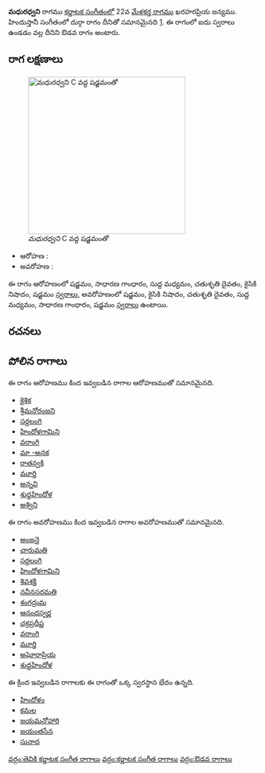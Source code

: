 {{Infobox ragam
	| name          	= మధురధ్వని
	| synonym	    	= 
	| mela          	= 
	| chakra        	= 
	| janaka        	= 
	| type          	= ఔడవ
	| arohanam      	= {{svaraC|S|G2|M1|D2|N2|S'}} 
	| avarohanam    	= {{svaraC|S'|N2|D2|M1|G2|S}}
	| jeeva         	=
	| chhaya        	=
	| nyasa         	=
	| vishesha      	= 
	| equivalent  		= దుర్గా
}}
{{కర్ణాటక సంగీత రాగాలు}}
'''మధురధ్వని''' రాగము [[కర్ణాటక సంగీతం]]లో 22వ [[మేళకర్త రాగము]] ఖరహరప్రియ జన్యము.  హిందుస్తానీ సంగీతంలో దుర్గా రాగం దీనితో సమానమైనది [https://karnatik.com/hcragatable.shtml]. ఈ రాగంలో ఐదు స్వరాలు ఉండడం వల్ల దీనిని ఔడవ రాగం అంటారు.


==రాగ లక్షణాలు==
[[Image:madhuradhvani_kb2wiki.png|thumb|right|316px|''మధురధ్వని'' C వద్ద షడ్జమంతో]]

* ఆరోహణ : {{svaraC|S|G2|M1|D2|N2|S'}} 
* అవరోహణ : {{svaraC|S'|N2|D2|M1|G2|S}}

ఈ రాగం ఆరోహణంలో షడ్జమం, సాధారణ  గాంధారం, సుద్ద మధ్యమం, చతుశృతి దైవతం, కైసికి నిషాదం, షడ్జమం [[స్వరాలు]], అవరోహణంలో షడ్జమం, కైసికి నిషాదం, చతుశృతి దైవతం, సుద్ద మధ్యమం, సాధారణ  గాంధారం, షడ్జమం [[స్వరాలు]] ఉంటాయి.

==రచనలు==



==పోలిన రాగాలు==
ఈ రాగం ఆరోహణము కింద ఇవ్వబడిన రాగాల ఆరోహణముతో సమానమైనది.
* [[ కైశిక]]
* [[శ్రీమనోరంజని]]
* [[సర్దలంగి]]
* [[హిందోళగామిని]]
* [[వరాంగి]]
* [[మా -అనక]]
* [[రాతన్వకి]]
* [[మూర్తి]]
* [[అన్నవి]]
* [[శుధ్ధహిందోళ]]
* [[అశ్విని]]

ఈ రాగం అవరోహణము కింద ఇవ్వబడిన రాగాల అవరోహణముతో సమానమైనది.
* [[అంజనై]]
* [[చారుమతి]]
* [[సర్దలంగి]]
* [[హిందోళగామిని]]
* [[శివశక్తి]]
* [[నవీనసరమతి]]
* [[శంగద్రుమ]]
* [[ఆనందస్వర్ణ]]
* [[చక్రప్రదీప్త]]
* [[వరాంగి]]
* [[మూర్తి]]
* [[అఘోరాప్రియ]]
* [[శుధ్ధహిందోళ]]

ఈ క్రింద ఇవ్వబడిన రాగాలకు ఈ రాగంతో ఒక్క స్వరస్థాన భేదం ఉన్నది.
* [[హిందోళం]]
* [[కమల]]
* [[జయమనోహారి]]
* [[జయంతసేన]]
* [[సునాద]]



[[వర్గం:తెవికి కర్ణాటక సంగీత రాగాలు]]
[[వర్గం:కర్ణాటక సంగీత రాగాలు]]
[[వర్గం:ఔడవ రాగాలు]]